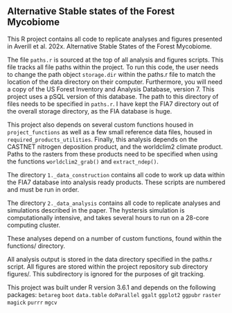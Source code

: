 ## Alternative Stable states of the Forest Mycobiome
This R project contains all code to replicate analyses and figures presented in Averill et al. 202x. Alternative Stable States of the Forest Mycobiome.

The file `paths.r` is sourced at the top of all analysis and figures scripts. This file tracks all file paths within the project. To run this code, the user needs to change the path object `storage.dir` within the paths.r file to match the location of the data directory on their computer. Furthermore, you will need a copy of the US Forest Inventory and Analysis Database, version 7. This project uses a pSQL version of this database. The path to this directory of files needs to be specified in `paths.r`. I have kept the FIA7 directory out of the overall storage directory, as the FIA database is huge.

This project also depends on several custom functions housed in `project_functions` as well as a few small reference data files, housed in `required_products_utilities`. Finally, this analysis depends on the CASTNET nitrogen deposition product, and the worldclim2 climate product. Paths to the rasters from these products need to be specified when using the functions `worldclim2_grab()` and `extract_ndep()`.

The directory `1._data_construction` contains all code to work up data within the FIA7 database into analysis ready products. These scripts are numbered and must be run in order.

The directory `2._data_analysis` contains all code to replicate analyses and simulations described in the paper. The hystersis simulation is computationally intensive, and takes several hours to run on a 28-core computing cluster.

These analyses depend on a number of custom functions, found within the functions/ directory.

All analysis output is stored in the data directory specified in the paths.r script. All figures are stored within the project repository sub directory figures/. This subdirectory is ignored for the purposes of git tracking.

This project was built under R version 3.6.1 and depends on the following packages:
`betareg`
`boot`
`data.table`
`doParallel`
`ggalt`
`ggplot2`
`ggpubr`
`raster`
`magick`
`purrr`
`mgcv`
